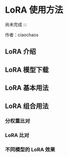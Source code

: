 


# LoRA 使用方法 

尚未完成
:::


作者：ciaochaos


## LoRA 介绍




## LoRA 模型下载


## LoRA 基本用法



## LoRA 组合用法


### 分权重比对


### LoRA 比对


### 不同模型的 LoRA 效果